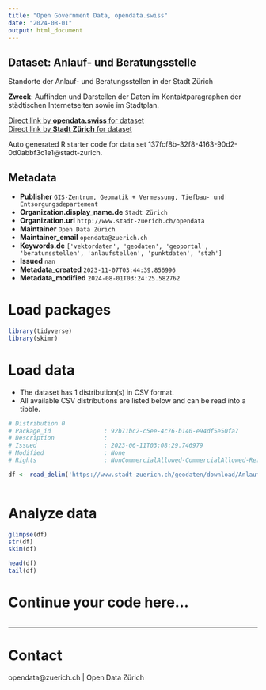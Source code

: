 ```yaml
---
title: "Open Government Data, opendata.swiss"
date: "2024-08-01"
output: html_document
---
```


## Dataset: Anlauf- und Beratungsstelle

Standorte der Anlauf- und Beratungsstellen in der Stadt Zürich

**Zweck**: Auffinden und Darstellen der Daten im Kontaktparagraphen der städtischen Internetseiten sowie im Stadtplan.

[Direct link by **opendata.swiss** for dataset](https://opendata.swiss/de/dataset/anlauf-und-beratungsstelle1)<br>
[Direct link by **Stadt Zürich** for dataset](https://data.stadt-zuerich.ch/dataset/geo_anlauf__und_beratungsstelle)

Auto generated R starter code for data set 137fcf8b-32f8-4163-90d2-0d0abbf3c1e1@stadt-zurich.

## Metadata

- **Publisher** `GIS-Zentrum, Geomatik + Vermessung, Tiefbau- und Entsorgungsdepartement`
- **Organization.display_name.de** `Stadt Zürich`
- **Organization.url** `http://www.stadt-zuerich.ch/opendata`
- **Maintainer** `Open Data Zürich`
- **Maintainer_email** `opendata@zuerich.ch`
- **Keywords.de** `['vektordaten', 'geodaten', 'geoportal', 'beratunsstellen', 'anlaufstellen', 'punktdaten', 'stzh']`
- **Issued** `nan`
- **Metadata_created** `2023-11-07T03:44:39.856996`
- **Metadata_modified** `2024-08-01T03:24:25.582762`


# Load packages

```r

library(tidyverse)
library(skimr)

```

# Load data

-   The dataset has 1 distribution(s) in CSV format.
-   All available CSV distributions are listed below and can be read into a tibble.

```r

# Distribution 0
# Package_id               : 92b71bc2-c5ee-4c76-b140-e94df5e50fa7
# Description              : 
# Issued                   : 2023-06-11T03:08:29.746979
# Modified                 : None
# Rights                   : NonCommercialAllowed-CommercialAllowed-ReferenceNotRequired

df <- read_delim('https://www.stadt-zuerich.ch/geodaten/download/Anlauf__und_Beratungsstelle?format=10008')



```

# Analyze data

```r

glimpse(df)
str(df)
skim(df)

head(df)
tail(df)

```

# Continue your code here...

```r

```

------------------------------------------------------------------------

# Contact

opendata@zuerich.ch | Open Data Zürich
